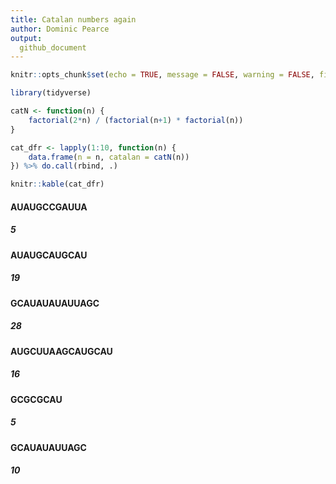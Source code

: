 ```yaml
---
title: Catalan numbers again
author: Dominic Pearce
output:
  github_document
---
```


```r
knitr::opts_chunk$set(echo = TRUE, message = FALSE, warning = FALSE, fig.align = 'center')
```
```r
library(tidyverse)
```


```r
catN <- function(n) {
    factorial(2*n) / (factorial(n+1) * factorial(n))
}

cat_dfr <- lapply(1:10, function(n) {
    data.frame(n = n, catalan = catN(n))
}) %>% do.call(rbind, .)
```

```r
knitr::kable(cat_dfr)
```

#### AUAUGCCGAUUA
##### 5

#### AUAUGCAUGCAU
##### 19

#### GCAUAUAUAUUAGC
##### 28

#### AUGCUUAAGCAUGCAU
##### 16

#### GCGCGCAU
##### 5

#### GCAUAUAUUAGC
##### 10
